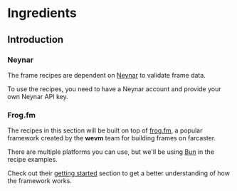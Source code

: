 # Ingredients

## Introduction

### Neynar

The frame recipes are dependent on [Neynar](https://neynar.com/) to validate frame data.

To use the recipes, you need to have a Neynar account and provide your own Neynar API key.

### Frog.fm

The recipes in this section will be built on top of [frog.fm](https://frog.fm/), a popular framework created by the **wevm** team for building frames on farcaster.

There are multiple platforms you can use, but we'll be using [Bun](https://bun.sh) in the recipe examples.

Check out their [getting started](https://frog.fm/getting-started) section to get a better understanding of how the framework works.
